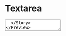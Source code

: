 
<Meta title="Textarea" component={Textarea} />

# Textarea

<Preview>
  <Story name="Default">
    <Textarea id="textarea-default" placeholder="Text here..." />
  </Story>
</Preview>

# With label

<Preview>
  <Story name="With label">
    <Textarea
      id="textarea-with-label"
      label="Name:"
      placeholder="Text here..."
    />
  </Story>
</Preview>

# With `className`

<Preview>
  <Story name="With className">
    <Textarea className="w-1/3" placeholder="Text here..." />
  </Story>
</Preview>

# With `textareaClassName`

<Preview>
  <Story name="With textareaClassName">
    <Textarea textareaClassName="h-56" className="w-1/3" placeholder="Text here..." />
  </Story>
</Preview>

# With `rows`

<Preview>
  <Story name="With rows">
    <Textarea rows={6} className="w-1/3" placeholder="Text here..." />
  </Story>
</Preview>

# With validation error

<Preview>
  <Story name="With validation error">
    <Textarea error className="w-1/3" placeholder="Text here..." />
  </Story>
</Preview>

# Disabled 

<Preview>
  <Story name="Disabled">
    <Textarea disabled className="w-1/3" placeholder="Text here..." />
  </Story>
</Preview>

